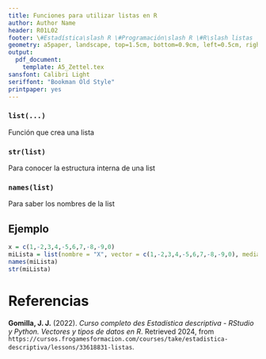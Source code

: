 ```yaml
---
title: Funciones para utilizar listas en R
author: Author Name
header: R01L02
footer: \#Estadística\slash R \#Programación\slash R \#R\slash listas
geometry: a5paper, landscape, top=1.5cm, bottom=0.9cm, left=0.5cm, right=0.5cm, headsep = 0.5cm, footskip = 12pt
output:
  pdf_document: 
    template: A5_Zettel.tex
sansfont: Calibri Light
seriffont: "Bookman Old Style"
printpaper: yes
---
```

### `list(...)`
Función que crea una lista

### `str(list)`
Para conocer la estructura interna de una list

### `names(list)`
Para saber los nombres de la list

## Ejemplo
```r
x = c(1,-2,3,4,-5,6,7,-8,-9,0)
miLista = list(nombre = "X", vector = c(1,-2,3,4,-5,6,7,-8,-9,0), media = mean(x), sumas = cumsum(x))
names(miLista)
str(miLista)
```


\pagebreak

# Referencias

**Gomilla, J. J.** (2022). _Curso completo des Estadística descriptiva - RStudio y Python. Vectores y tipos de datos en R_. Retrieved 2024, from <code style="word-wrap: break-word;">https://cursos.frogamesformacion.com/courses/take/estadistica-descriptiva/lessons/33618831-listas</code>.